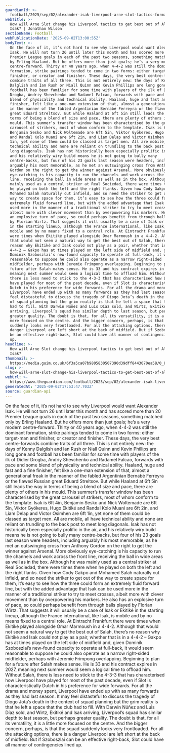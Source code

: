 ```yaml
---
guardianId: >-
  football/2025/sep/02/alexander-isak-liverpool-arne-slot-tactics-formation-mo-salah
webTitle: >-
  How will Arne Slot change his Liverpool tactics to get best out of Alexander
  Isak? | Jonathan Wilson
sectionName: Football
webPublicationDate: '2025-09-02T13:00:55Z'
bodyText: >-
  On the face of it, it’s not hard to see why Liverpool would want Alexander
  Isak. He will not turn 26 until later this month and has scored more than 20
  Premier League goals in each of the past two seasons, something matched only
  by Erling Haaland. But he offers more than just goals; he’s a very modern
  centre-forward. Thirty or 40 years ago, when 4-4-2 was still the dominant
  formation, strike pairings tended to come in two forms: either target-man and
  finisher, or creator and finisher. These days, the very best centre-forwards
  combine traits of all three. This is not entirely new: the days of Kenny
  Dalglish and Ian Rush or Niall Quinn and Kevin Phillips are long gone and
  football has been familiar for some time with players of the ilk of Didier
  Drogba, Andriy Shevchenko and Radamel Falcao, forwards with pace and some
  blend of physicality and technical ability. Haaland, huge and fast and a fine
  finisher, felt like a one-man extension of that, almost a generational freak
  in the manner of the fabled Argentinian Bernabé Ferreyra or the flawed Russian
  great Eduard Streltsov. But while Haaland at 6ft 5in still leads the way in
  terms of being a blend of size and pace, there are plenty of others in his
  mould. This summer’s transfer window has been characterised by the great
  carousel of strikers, most of whom conform to the template. Isak is 6ft 4in,
  Benjamin Sesko and Nick Woltemade are 6ft 5in, Viktor Gyökeres, Hugo Ekitiké
  and Randal Kolo Muani are 6ft 2in, and Liam Delap and Victor Osimhen are 6ft
  1in, yet none of them could be classed as target men. All are mobile, all have
  technical ability and none are reliant on trundling to the back post to meet
  long diagonals. Isak has not historically been especially prolific in the air,
  and his relatively wiry build means he is not going to bully many
  centre-backs, but four of his 23 goals last season were headers, including
  arguably his most memorable, as he met an outswinging cross from Anthony
  Gordon on the right to get the winner against Arsenal. More obviously
  eye-catching is his capacity to run the channels and work across the front
  line, receiving the ball in wide areas as well as in the box. Although he was
  mainly used as a central striker at Real Sociedad, there were times there when
  he played on both the left and the right flanks. Given how Cody Gakpo and
  Mohamed Salah naturally cut infield, and so need the striker to get out of the
  way to create space for them, it’s easy to see how the three could form an
  extremely fluid forward line, but with the added advantage that Isak can be
  used more in the manner of a traditional striker to try to meet crosses,
  albeit more with clever movement than by overpowering his markers. He also has
  an explosive turn of pace, so could perhaps benefit from through balls played
  by Florian Wirtz. That suggests it will usually be a case of Isak or Ekitiké
  in the starting lineup, although the France international, like Isak, is
  mobile and by no means fixed to a central role. At Eintracht Frankfurt there
  were times when Ekitiké played alongside Omar Marmoush in a 4-4-2. Although
  that would not seem a natural way to get the best out of Salah, there’s no
  reason why Ekitiké and Isak could not play as a pair, whether that is in a
  4-4-2 – Gakpo has at times played on the left side of midfield and, given
  Dominik Szoboszlai’s new-found capacity to operate at full-back, it would seem
  reasonable to suppose he could also operate as a narrow right-sided
  midfielder, perhaps with Jeremie Frimpong overlapping. Beginning to plan for a
  future after Salah makes sense. He is 33 and his contract expires in 2027,
  meaning next summer would seem a logical time to offload him. Without Salah,
  there is less need to stick to the 4-3-3 that has characterised how Liverpool
  have played for most of the past decade, even if Slot is characteristically
  Dutch in his preference for wide forwards. For all the drama and money spent,
  Liverpool have ended up with as many forwards as they had last season. It may
  feel distasteful to discuss the tragedy of Diogo Jota’s death in the context
  of squad planning but the grim reality is that he left a space that the club
  had to fill. With Darwin Núñez and Luis Díaz sold, and Wirtz, Ekitiké and Isak
  arriving, Liverpool’s squad has similar depth to last season, but perhaps
  greater quality. The doubt is that, for all its versatility, it is a little
  more focused on the centre. And the bigger concern, perhaps, is that the squad
  suddenly looks very frontloaded. For all the attacking options, there is a
  danger Liverpool are left short at the back of midfield. But if Szoboszlai can
  be an effective right-back, Slot could have all manner of contingencies lined
  up.
headline: >-
  How will Arne Slot change his Liverpool tactics to get best out of Alexander
  Isak?
thumbnail: >-
  https://media.guim.co.uk/6f3a5ca07b9805830507390d39dff8443070ea58/0_88_3128_2502/500.jpg
slug: >-
  how-will-arne-slot-change-his-liverpool-tactics-to-get-best-out-of-alexander-isak-or-jonathan-wilson
webUrl: >-
  https://www.theguardian.com/football/2025/sep/02/alexander-isak-liverpool-arne-slot-tactics-formation-mo-salah
generatedAt: '2025-09-02T17:53:47.703Z'
source: guardian-api
---
```

On the face of it, it’s not hard to see why Liverpool would want Alexander Isak. He will not turn 26 until later this month and has scored more than 20 Premier League goals in each of the past two seasons, something matched only by Erling Haaland. But he offers more than just goals; he’s a very modern centre-forward. Thirty or 40 years ago, when 4-4-2 was still the dominant formation, strike pairings tended to come in two forms: either target-man and finisher, or creator and finisher. These days, the very best centre-forwards combine traits of all three. This is not entirely new: the days of Kenny Dalglish and Ian Rush or Niall Quinn and Kevin Phillips are long gone and football has been familiar for some time with players of the ilk of Didier Drogba, Andriy Shevchenko and Radamel Falcao, forwards with pace and some blend of physicality and technical ability. Haaland, huge and fast and a fine finisher, felt like a one-man extension of that, almost a generational freak in the manner of the fabled Argentinian Bernabé Ferreyra or the flawed Russian great Eduard Streltsov. But while Haaland at 6ft 5in still leads the way in terms of being a blend of size and pace, there are plenty of others in his mould. This summer’s transfer window has been characterised by the great carousel of strikers, most of whom conform to the template. Isak is 6ft 4in, Benjamin Sesko and Nick Woltemade are 6ft 5in, Viktor Gyökeres, Hugo Ekitiké and Randal Kolo Muani are 6ft 2in, and Liam Delap and Victor Osimhen are 6ft 1in, yet none of them could be classed as target men. All are mobile, all have technical ability and none are reliant on trundling to the back post to meet long diagonals. Isak has not historically been especially prolific in the air, and his relatively wiry build means he is not going to bully many centre-backs, but four of his 23 goals last season were headers, including arguably his most memorable, as he met an outswinging cross from Anthony Gordon on the right to get the winner against Arsenal. More obviously eye-catching is his capacity to run the channels and work across the front line, receiving the ball in wide areas as well as in the box. Although he was mainly used as a central striker at Real Sociedad, there were times there when he played on both the left and the right flanks. Given how Cody Gakpo and Mohamed Salah naturally cut infield, and so need the striker to get out of the way to create space for them, it’s easy to see how the three could form an extremely fluid forward line, but with the added advantage that Isak can be used more in the manner of a traditional striker to try to meet crosses, albeit more with clever movement than by overpowering his markers. He also has an explosive turn of pace, so could perhaps benefit from through balls played by Florian Wirtz. That suggests it will usually be a case of Isak or Ekitiké in the starting lineup, although the France international, like Isak, is mobile and by no means fixed to a central role. At Eintracht Frankfurt there were times when Ekitiké played alongside Omar Marmoush in a 4-4-2. Although that would not seem a natural way to get the best out of Salah, there’s no reason why Ekitiké and Isak could not play as a pair, whether that is in a 4-4-2 – Gakpo has at times played on the left side of midfield and, given Dominik Szoboszlai’s new-found capacity to operate at full-back, it would seem reasonable to suppose he could also operate as a narrow right-sided midfielder, perhaps with Jeremie Frimpong overlapping. Beginning to plan for a future after Salah makes sense. He is 33 and his contract expires in 2027, meaning next summer would seem a logical time to offload him. Without Salah, there is less need to stick to the 4-3-3 that has characterised how Liverpool have played for most of the past decade, even if Slot is characteristically Dutch in his preference for wide forwards. For all the drama and money spent, Liverpool have ended up with as many forwards as they had last season. It may feel distasteful to discuss the tragedy of Diogo Jota’s death in the context of squad planning but the grim reality is that he left a space that the club had to fill. With Darwin Núñez and Luis Díaz sold, and Wirtz, Ekitiké and Isak arriving, Liverpool’s squad has similar depth to last season, but perhaps greater quality. The doubt is that, for all its versatility, it is a little more focused on the centre. And the bigger concern, perhaps, is that the squad suddenly looks very frontloaded. For all the attacking options, there is a danger Liverpool are left short at the back of midfield. But if Szoboszlai can be an effective right-back, Slot could have all manner of contingencies lined up.
